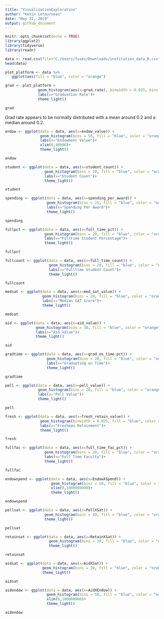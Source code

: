 ```yaml
---
title: "VisualizationExploration"
author: "Kevin Letourneau"
date: "May 22, 2019"
output: github_document
---
```


```r
knitr::opts_chunk$set(echo = TRUE)
library(ggplot2)
library(tidyverse)
library(readr)
```

```r
data <- read.csv(file="C:/Users/fuses/Downloads/institution_data_R.csv",header = TRUE)
head(data)

plot_platform <- data %>%
   ggplot(aes(fill = "blue", color = "orange")

grad <- plot_platform +
               geom_histogram(aes(x=grad_rate), binwidth = 0.025, bins = 20)+
               labs(x="Graduation Rate")+
               theme_light()

grad
```

Grad rate appears to be normally distributed with a mean around 0.2 and a median around 0.2.

```r
endow <- ggplot(data = data, aes(x=endow_value)) +
                geom_histogram(bins = 50, fill = "blue", color = "orange")+
                labs(x="Endowment Value")+
                xlim(0,40000)+
                theme_light()

endow

student <- ggplot(data = data, aes(x=student_count)) +
                  geom_histogram(bins = 20, fill = "blue", color = "orange")+
                  labs(x="Student Count")+
                  theme_light()

student

spending <- ggplot(data = data, aes(x=spending_per_award)) +
                   geom_histogram(bins = 25, fill = "blue", color = "orange")+
                   labs(x="Spending Per Award")+
                   theme_light()

spending

fullpct <- ggplot(data = data, aes(x=full_time_pct)) +
                  geom_histogram(bins = 20, fill = "blue", color = "orange")+
                  labs(x="Fulltime Student Percentage")+
                  theme_light()

fullpct

fullcount <- ggplot(data = data, aes(x=full_time_count)) +
                    geom_histogram(bins = 20, fill = "blue", color = "orange")+
                    labs(x="Fulltime Student Count")+
                    theme_light()

fullcount

medsat <- ggplot(data = data, aes(x=med_sat_value)) +
                 geom_histogram(bins = 20, fill = "blue", color = "orange")+
                 labs(x="Median SAT Score")+
                 theme_light()

medsat

aid <- ggplot(data = data, aes(x=aid_value)) +
              geom_histogram(bins = 30, fill = "blue", color = "orange")+
              labs(x="Aid Value")+
              theme_light()

aid

gradtime <- ggplot(data = data, aes(x=grad_on_time_pct)) +
                   geom_histogram(bins = 20, fill = "blue", color = "orange")+
                   labs(x="Graduating on Time")+
                   theme_light()

gradtime

pell <- ggplot(data = data, aes(x=pell_value)) +
               geom_histogram(bins = 20, fill = "blue", color = "orange")+
               labs(x="Pell Value")+
               theme_light()

pell

fresh <- ggplot(data = data, aes(x=fresh_retain_value)) +
                geom_histogram(binwidth = 0.025, fill = "blue", color = "orange")+
                labs(x="Freshman Retainment")+
                theme_light()

fresh

fullfac <- ggplot(data = data, aes(x=full_time_fac_pct)) +
                  geom_histogram(bins = 20, fill = "blue", color = "orange")+
                  labs(x="Full Time Faculty")+
                  theme_light()

fullfac

endowspend <- ggplot(data = data, aes(x=EndowXSpend)) +
                     geom_histogram(bins = 50, fill = "blue", color = "orange")+
                     xlim(0,1000000000)+
                     theme_light()

endowspend

pellsat <- ggplot(data = data, aes(x=PellXSat)) +
                  geom_histogram(bins = 20, fill = "blue", color = "orange")+
                  theme_light()

pellsat

retainsat <- ggplot(data = data, aes(x=RetainXSat)) +
                    geom_histogram(bins = 20, fill = "blue", color = "orange")+
                    theme_light()

retainsat 

aidsat <- ggplot(data = data, aes(x=AidXSat)) +
                 geom_histogram(bins = 20, fill = "blue", color = "orange")+
                 theme_light()

aidsat

aidendow <- ggplot(data = data, aes(x=AidXEndow)) +
                   geom_histogram(bins = 50, fill = "blue", color = "orange")+
                   xlim(0,100000000)+
                   theme_light()

aidendow
```

